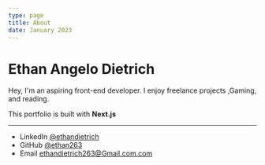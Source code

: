 ```yaml
---
type: page
title: About
date: January 2023
---
```


# Ethan Angelo Dietrich

Hey, I'm an aspiring front-end developer. I enjoy freelance projects ,Gaming, and reading. 

This portfolio is built with **Next.js** 

---

- LinkedIn [@ethandietrich]( www.linkedin.com/in/ethan-dietrich-18383323a)
- GitHub [@ethan263](https://github.com/ethan263)
- Email ethandietrich263@Gmail.com.com
